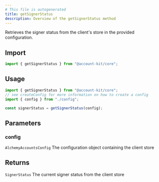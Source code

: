 ```yaml
---
# This file is autogenerated
title: getSignerStatus
description: Overview of the getSignerStatus method
---
```


Retrieves the signer status from the client's store in the provided configuration.

## Import

```ts
import { getSignerStatus } from "@account-kit/core";
```

## Usage

```ts
import { getSignerStatus } from "@account-kit/core";
// see createConfig for more information on how to create a config
import { config } from "./config";

const signerStatus = getSignerStatus(config);
```

## Parameters

### config

`AlchemyAccountsConfig`
The configuration object containing the client store

## Returns

`SignerStatus`
The current signer status from the client store
